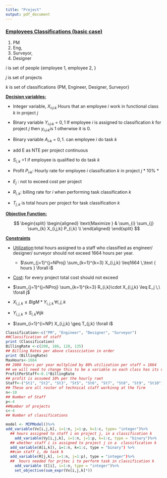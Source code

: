 ```yaml
---
title: "Project"
output: pdf_document
---
```


### [**Employees Classifications (basic case)**]{.ul}

1.  PM
2.  Eng,
3.  Surveyor,
4.  Designer

$i$ is set of people {employee 1, employee 2, }

$j$ is set of projects

$k$ is set of classifications {PM, Engineer, Designer, Surveyor}

[**Decision variables:**]{.ul}

-   Integer variable, $X_i,_j,_k$ Hours that an employee $i$ work in functional class $k$ in project $j$

-   Binary variable $Y_i,_j,_k$ = ${0, 1}$ If employee $i$ is assigned to classification $k$ for project $j$ then $y_i,_j,_k$is 1 otherwise it is 0.

-   Binary variable $A_i,_k$ = ${0, 1}$.
    can employee $i$ do task $k$

-   add E as NTE per project continuous

-   $S_{i,k}$ =1 if employee is qualified to do task $k$

-   Profit $P_i,_k$: Hourly rate for employee $i$ classification $k$ in project $j$ \* 10% \*

-   $E_j$ : not to exceed cost per project

-   $R_{i,k}$: billing rate for $i$ when performing task classification $k$

-   $T_{j,k}$ is total hours per project for task classification $k$

[**Objective Function:**]{.ul}

$$
 \begin{split}
 \begin{aligned}
    \text{Maximize  }   &  \sum_{i} \sum_{j} \sum_{k} X_{i,j,k} P_{i,k} \\
 \end{aligned}
 \end{split}
$$

[**Constraints**]{.ul}

-   [Utilization]{.ul}:total hours assigned to a staff who classified as engineer/ designer/ surveyor should not exceed 1664 hours per year.

    -   $\sum_{j=1}^{j=NProj} \sum_{k=1}^{k=3} X_{i,j,k} \leq1664 \,\text { hours } \forall i$

-   [Cost]{.ul}: for every project total cost should not exceed

-   $\sum_{j=1}^{j=NProj} \sum_{k=1}^{k=3} R_{i,k}\cdot X_{i,j,k} \leq E_j \,\ \forall j$

-   $X_{i,j,k}\leq BigM * Y_{i,j,k} \,\forall i,j,k$

-   $Y_{i,j,k}\leq S_{i,k} \forall i j k$

-   $\sum_{i=1}^{i=NP} X_{i,j,k} \geq T_{j,k} \forall i$

```r

Classification<-c("PM", "Engineer", "Designer", "Surveyor")
##Classification of staff
print (Classification)
BillingRate <-c(200, 186, 120, 135)
## Billing Rates per above classiciation in order
print (BillingRate)
MaxHours<-1664
## 2080 hours per year multplied by 80% utilization per staff = 1664
## we will need to change this to be a variable so each class has its ulitzation factor
ProfitPerStaff<-0.1*BillingRate
## profit is assumed 10% per the hourly raet
Staff<-("St1", "St2", "St3", "St5", "St6", "St7", "St8", "St9", "St10")
## These are all roster of technical staff workinng at the firm 
n<-10
## Number of Staff
p<-4
##Number of projects
c<-4
## Number of classifications

```

```r
model <- MIPModel()%>%
add_variable(Vx[i,j,k], i=1:n, j=1:p, k=1:c, type= "integer")%>%
  ## hours assigned to staff i on project j, in a classification k
    add_variable(Vy[i,j,k], i=1:n, j=1:p, k=1:c, type = "binary")%>%
  ## whether staff i is assigned to project j in a  classification k
  add_variable(A[i,k]), i=1:n, k=1:c, type = "binary") %>%
  ##can staff i, do task k
  add_variable(R[j,k], i=1:n, j=1:p), type = "integer")%>%
  ##  hours needed for prjtec i to perform task in classification k
    add_variable (C[i], i=1:n, type = "integer")%>%
    set_objective(sum_expr(Vx[i,j,k]*))
  
```

```r

```
